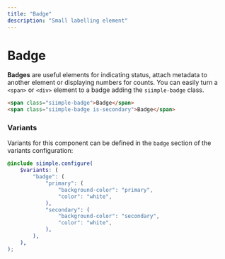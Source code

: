 ```yaml
---
title: "Badge"
description: "Small labelling element"
---
```


# Badge

**Badges** are useful elements for indicating status, attach metadata to another element or displaying numbers for counts. You can easily turn a `<span>` or `<div>` element to a badge adding the `siimple-badge` class.

```html live=true
<span class="siimple-badge">Badge</span>
<span class="siimple-badge is-secondary">Badge</span>
```

### Variants

Variants for this component can be defined in the `badge` section of the variants configuration:

```scss
@include siimple.configure(
    $variants: (
        "badge": (
            "primary": (
                "background-color": "primary",
                "color": "white",
            ),
            "secondary": (
                "background-color": "secondary",
                "color": "white",
            ),
        ),
    ),
);
```
